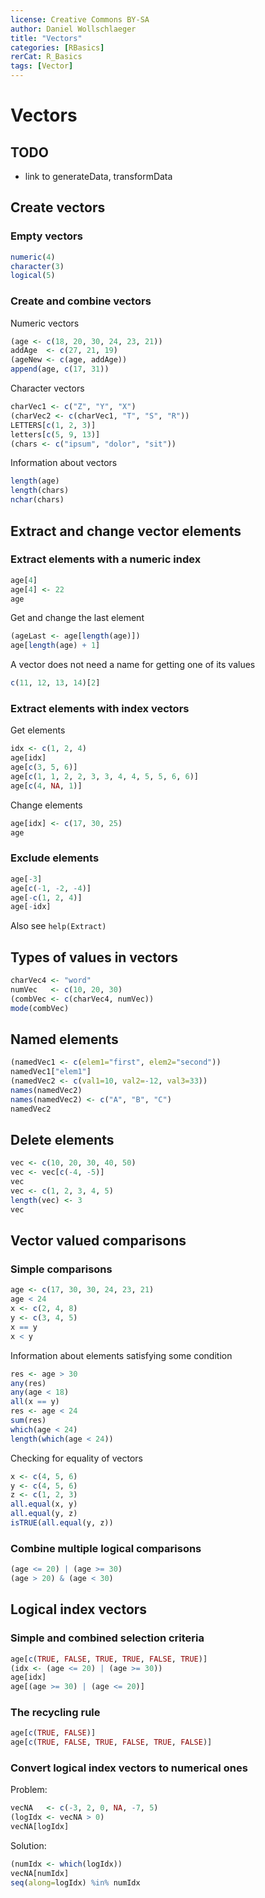 ---
license: Creative Commons BY-SA
author: Daniel Wollschlaeger
title: "Vectors"
categories: [RBasics]
rerCat: R_Basics
tags: [Vector]
---

Vectors
=========================

TODO
-------------------------

 - link to generateData, transformData

Create vectors
-------------------------

### Empty vectors

```{r}
numeric(4)
character(3)
logical(5)
```

### Create and combine vectors

Numeric vectors

```{r}
(age <- c(18, 20, 30, 24, 23, 21))
addAge  <- c(27, 21, 19)
(ageNew <- c(age, addAge))
append(age, c(17, 31))
```

Character vectors

```{r}
charVec1 <- c("Z", "Y", "X")
(charVec2 <- c(charVec1, "T", "S", "R"))
LETTERS[c(1, 2, 3)]
letters[c(5, 9, 13)]
(chars <- c("ipsum", "dolor", "sit"))
```

Information about vectors

```{r}
length(age)
length(chars)
nchar(chars)
```

Extract and change vector elements
-------------------------

### Extract elements with a numeric index

```{r}
age[4]
age[4] <- 22
age
```

Get and change the last element

```{r}
(ageLast <- age[length(age)])
age[length(age) + 1]
```

A vector does not need a name for getting one of its values

```{r}
c(11, 12, 13, 14)[2]
```

### Extract elements with index vectors

Get elements

```{r}
idx <- c(1, 2, 4)
age[idx]
age[c(3, 5, 6)]
age[c(1, 1, 2, 2, 3, 3, 4, 4, 5, 5, 6, 6)]
age[c(4, NA, 1)]
```

Change elements

```{r}
age[idx] <- c(17, 30, 25)
age
```

### Exclude elements

```{r}
age[-3]
age[c(-1, -2, -4)]
age[-c(1, 2, 4)]
age[-idx]
```

Also see `help(Extract)`

Types of values in vectors
-------------------------

```{r}
charVec4 <- "word"
numVec   <- c(10, 20, 30)
(combVec <- c(charVec4, numVec))
mode(combVec)
```

Named elements
-------------------------

```{r}
(namedVec1 <- c(elem1="first", elem2="second"))
namedVec1["elem1"]
(namedVec2 <- c(val1=10, val2=-12, val3=33))
names(namedVec2)
names(namedVec2) <- c("A", "B", "C")
namedVec2
```

Delete elements
-------------------------

```{r}
vec <- c(10, 20, 30, 40, 50)
vec <- vec[c(-4, -5)]
vec
vec <- c(1, 2, 3, 4, 5)
length(vec) <- 3
vec
```

Vector valued comparisons
-------------------------

### Simple comparisons

```{r}
age <- c(17, 30, 30, 24, 23, 21)
age < 24
x <- c(2, 4, 8)
y <- c(3, 4, 5)
x == y
x < y
```

Information about elements satisfying some condition

```{r}
res <- age > 30
any(res)
any(age < 18)
all(x == y)
res <- age < 24
sum(res)
which(age < 24)
length(which(age < 24))
```

Checking for equality of vectors

```{r}
x <- c(4, 5, 6)
y <- c(4, 5, 6)
z <- c(1, 2, 3)
all.equal(x, y)
all.equal(y, z)
isTRUE(all.equal(y, z))
```

### Combine multiple logical comparisons

```{r}
(age <= 20) | (age >= 30)
(age > 20) & (age < 30)
```

Logical index vectors
-------------------------

### Simple and combined selection criteria

```{r}
age[c(TRUE, FALSE, TRUE, TRUE, FALSE, TRUE)]
(idx <- (age <= 20) | (age >= 30))
age[idx]
age[(age >= 30) | (age <= 20)]
```

### The recycling rule

```{r}
age[c(TRUE, FALSE)]
age[c(TRUE, FALSE, TRUE, FALSE, TRUE, FALSE)]
```

### Convert logical index vectors to numerical ones

Problem:

```{r}
vecNA   <- c(-3, 2, 0, NA, -7, 5)
(logIdx <- vecNA > 0)
vecNA[logIdx]
```

Solution:

```{r}
(numIdx <- which(logIdx))
vecNA[numIdx]
seq(along=logIdx) %in% numIdx
```
